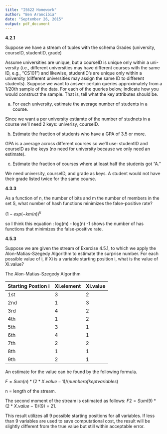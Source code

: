 ```yaml
---
title: "IS622 Homework"
author: "Ben Arancibia"
date: "September 26, 2015"
output: pdf_document
---
```


__4.2.1__

Suppose we have a stream of tuples with the schema Grades (university, courseID, studentID, grade)

Assume universities are unique, but a courseID is unique only within a uni- versity (i.e., different universities may have different courses with the same ID, e.g., “CS101”) and likewise, studentID’s are unique only within a university (different universities may assign the same ID to different students). Suppose we want to answer certain queries approximately from a 1/20th sample of the data. For each of the queries below, indicate how you would construct the sample. That is, tell what the key attributes should be.

(a) For each university, estimate the average number of students in a course. 

Since we want a per university estiamte of the number of studnets in a course we'll need 2 keys: univerisy, courseID.

(b) Estimate the fraction of students who have a GPA of 3.5 or more.

GPA is a average across different courses so we'll use: studentID and courseID as the keys (no need for university because we only need an estimate).

(c) Estimate the fraction of courses where at least half the students got “A.”

We need university, courseID, and grade as keys. A student would not have their grade listed twice for the same course. 

__4.3.3__

As a function of n, the number of bits and m the number of members in the set S, what number of hash functions minimizes the false-positive rate?

$(1-exp(-km/n))^k$

so I think this equation : log(m) - log(n) -1 shows the number of has functions that minimizes the false-positive rate.


__4.5.3__

Suppose we are given the stream of Exercise 4.5.1, to which we apply the Alon-Matias-Szegedy Algorithm to estimate the surprise number. For each possible value of i, if Xi is a variable starting position i, what is the value of Xi.value?

The Alon-Matias-Szegedy Algorithm 

Starting Postion i | Xi.element | Xi.value
------------------ | ---------- | ----------
1st                | 3          | 2
2nd                | 1          | 3
3rd                | 4          | 2
4th                | 1          | 2
5th                | 3          | 1
6th                | 4          | 1
7th                | 2          | 2 
8th                | 1          | 1
9th                | 2          | 1

An estimate for the value can be found by the following formula.

$F = Sum(n) * (2 * X.value -1)/(number of kept variables)$

n = length of the stream.

The second moment of the stream is estimated as follows: $F2 = Sum(9) * (2 * X.value -1)/(9)$ = 21.

This result utilizes all 9 possible starting positions for all variables. If less than 9 variables are used to save computational cost, the result will be slightly different from the true value but still within acceptable error.




